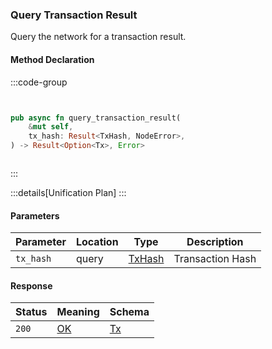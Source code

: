 ### Query Transaction Result

Query the network for a transaction result.

#### Method Declaration

:::code-group

```python [Python]

```

```typescript [TypeScript]

```

```rust [Rust]
pub async fn query_transaction_result(
    &mut self,
    tx_hash: Result<TxHash, NodeError>,
) -> Result<Option<Tx>, Error>
```

```url [API]
```

:::

:::details[Unification Plan]
:::

#### Parameters

| Parameter           | Location | Type               | Description             |
| ------------------- | -------- | ------------------ | ----------------------- |
| `tx_hash`           | query    | [TxHash]           | Transaction Hash        |


#### Response

| Status | Meaning     | Schema |
| ------ | ----------- | ------ |
| `200`  | [OK]        | [Tx]   |

[TxHash]: /types/tx_hash
[OK]: /types/ok
[Tx]: /types/tx
